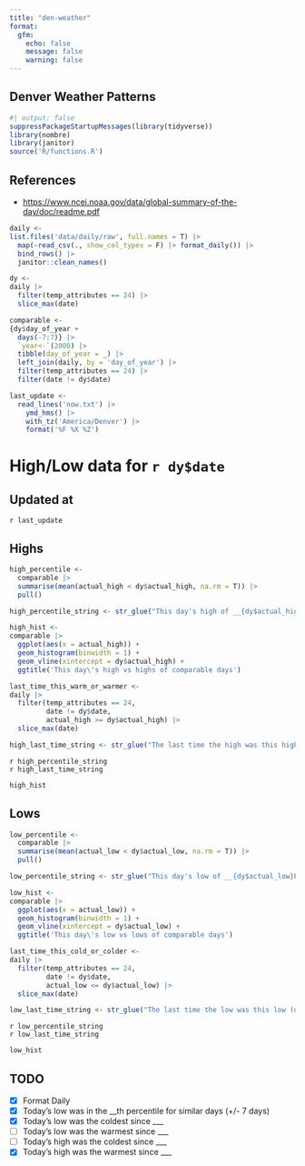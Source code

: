 ```yaml
---
title: "den-weather"
format:
  gfm:
    echo: false
    message: false
    warning: false
---
```


## Denver Weather Patterns
```r
#| output: false
suppressPackageStartupMessages(library(tidyverse))
library(nombre)
library(janitor)
source('R/functions.R')
```


## References
- <https://www.ncei.noaa.gov/data/global-summary-of-the-day/doc/readme.pdf>

```r
daily <- 
list.files('data/daily/raw', full.names = T) |> 
  map(~read_csv(., show_col_types = F) |> format_daily()) |> 
  bind_rows() |> 
  janitor::clean_names()

dy <- 
daily |> 
  filter(temp_attributes == 24) |> 
  slice_max(date)

comparable <- 
{dy$day_of_year +
  days(-7:7)} |> 
  `year<-`(2000) |> 
  tibble(day_of_year = _) |> 
  left_join(daily, by = 'day_of_year') |> 
  filter(temp_attributes == 24) |> 
  filter(date != dy$date)

last_update <-
  read_lines('now.txt') |> 
    ymd_hms() |> 
    with_tz('America/Denver') |> 
    format('%F %X %Z')
```

# High/Low data for `r dy$date`

## Updated at
`r last_update`

## Highs
```r
high_percentile <-
  comparable |>
  summarise(mean(actual_high < dy$actual_high, na.rm = T)) |> 
  pull()

high_percentile_string <- str_glue("This day's high of __{dy$actual_high}F__ was in the __{nom_ord(round(high_percentile*100))} percentile__ for highs in similar days.")

high_hist <- 
comparable |> 
  ggplot(aes(x = actual_high)) +
  geom_histogram(binwidth = 1) +
  geom_vline(xintercept = dy$actual_high) +
  ggtitle('This day\'s high vs highs of comparable days')

last_time_this_warm_or_warmer <- 
daily |> 
  filter(temp_attributes == 24,
         date != dy$date,
         actual_high >= dy$actual_high) |> 
  slice_max(date)

high_last_time_string <- str_glue("The last time the high was this high (or higher) was __{last_time_this_warm_or_warmer$date}__, when the high was __{last_time_this_warm_or_warmer$actual_high}F__.")
```

`r high_percentile_string`  
`r high_last_time_string`
```r
high_hist
```


## Lows
```r
low_percentile <-
  comparable |>
  summarise(mean(actual_low < dy$actual_low, na.rm = T)) |> 
  pull()

low_percentile_string <- str_glue("This day's low of __{dy$actual_low}F__ was in the __{nom_ord(round(low_percentile*100))} percentile__ for lows in similar days.")

low_hist <- 
comparable |> 
  ggplot(aes(x = actual_low)) +
  geom_histogram(binwidth = 1) +
  geom_vline(xintercept = dy$actual_low) +
  ggtitle('This day\'s low vs lows of comparable days')

last_time_this_cold_or_colder <- 
daily |> 
  filter(temp_attributes == 24,
         date != dy$date,
         actual_low <= dy$actual_low) |> 
  slice_max(date)

low_last_time_string <- str_glue("The last time the low was this low (or lower) was __{last_time_this_cold_or_colder$date}__, when the high was __{last_time_this_cold_or_colder$actual_low}F__.")
```

`r low_percentile_string`  
`r low_last_time_string`

```r
low_hist
```


## TODO

- [x] Format Daily
- [x] Today’s low was in the __th percentile for similar days (+/- 7 days)
- [x] Today’s low was the coldest since ___
- [ ] Today’s low was the warmest since ___
- [ ] Today’s high was the coldest since ___
- [x] Today’s high was the warmest since ___
